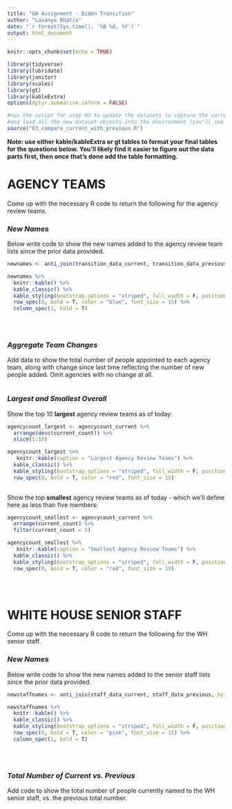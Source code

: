 ```yaml
---
title: "GW Assignment - Biden Transition"
author: "Lavanya Bhatia"
date: "`r format(Sys.time(), '%B %d, %Y')`"
output: html_document
---
```


```r
knitr::opts_chunk$set(echo = TRUE)

library(tidyverse)
library(lubridate)
library(janitor)
library(scales)
library(gt)
library(kableExtra)
options(dplyr.summarise.inform = FALSE)

#run the script for step 03 to update the datasets to capture the current live verions
#and load all the new dataset objects into the environment (you'll see them populate on the upper right window)
source("03_compare_current_with_previous.R")


```

**Note: use either kable/kableExtra or gt tables to format your final tables for the questions below. You'll likely find it easier to figure out the data parts first, then once that's done add the table formatting.**

# AGENCY TEAMS

Come up with the necessary R code to return the following for the agency review teams.

### *New Names*

Below write code to show the new names added to the agency review team lists since the prior data provided.  
  

```r

newnames <- anti_join(transition_data_current, transition_data_previous, by = "idstring")

newnames %>%
  knitr::kable() %>%
  kable_classic() %>%
  kable_styling(bootstrap_options = "striped", full_width = F, position = "center", font_size = 12, fixed_thead = T) %>%
  row_spec(0, bold = T, color = "blue", font_size = 15) %>%
  column_spec(2, bold = T)


 

```


### *Aggregate Team Changes*

Add data to show the total number of people appointed to each agency team, along with change since last time reflecting the number of new people added. Omit agencies with no change at all.  
  

```r

                        


```


### *Largest and Smallest Overall*

Show the top 10 **largest** agency review teams as of today:

```r

agencycount_largest <- agencycount_current %>%
  arrange(desc(current_count)) %>%
  slice(1:10)

agencycount_largest %>%
   knitr::kable(caption = "Largest Agency Review Teams") %>%
  kable_classic() %>%
  kable_styling(bootstrap_options = "striped", full_width = F, position = "center", font_size = 12) %>%
  row_spec(0, bold = T, color = "red", font_size = 15)
  


```

Show the top **smallest** agency review teams as of today - which we'll define here as less than five members:

```r

agencycount_smallest <- agencycount_current %>%
  arrange(current_count) %>%
  filter(current_count < 5)

agencycount_smallest %>%
   knitr::kable(caption = "Smallest Agency Review Teams") %>%
  kable_classic() %>%
  kable_styling(bootstrap_options = "striped", full_width = F, position = "center", font_size = 12) %>%
  row_spec(0, bold = T, color = "red", font_size = 15)


 

```



# WHITE HOUSE SENIOR STAFF

Come up with the necessary R code to return the following for the WH senior staff.

### *New Names*

Below write code to show the new names added to the senior staff lists since the prior data provided.  
  

```r

newstaffnames <- anti_join(staff_data_current, staff_data_previous, by = "idstring")

newstaffnames %>%
  knitr::kable() %>%
  kable_classic() %>%
  kable_styling(bootstrap_options = "striped", full_width = F, position = "center", font_size = 12, fixed_thead = T) %>%
  row_spec(0, bold = T, color = "pink", font_size = 15) %>%
  column_spec(1, bold = T)


 

```


### *Total Number of Current vs. Previous*

Add code to show the total number of people currently named to the WH senior staff, vs. the previous total number.  
  

```r

  



```
